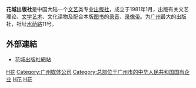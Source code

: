 {{Unreferenced|time=2021-09-25T06:33:23+00:00}}
'''花城出版社'''是中国大陆一个[[文艺|文艺]]类专业[[出版社|出版社]]，成立于1981年1月，出版有关文艺理论、[[文学|文学]][[艺术|艺术]]、文化读物及配合本版[[图书|图书]]的[[录音|录音]]、[[录像带|录像带]]。为[[广州|广州]]最大的出版社，社址[[水荫路|水荫路]]11号。

== 外部連結 ==
*[https://web.archive.org/web/20170710211855/https://fcph.com.cn/ 花城出版社網站]

{{newspaper-stub}}
[[Category:中华人民共和国出版社|H花]]
[[Category:广州媒体公司|Category:广州媒体公司]]
[[Category:总部位于广州市的中华人民共和国国有企业|Category:总部位于广州市的中华人民共和国国有企业]]
[[Category:1981年廣州市建立|H花]]
[[Category:1981年成立的公司|H花]]